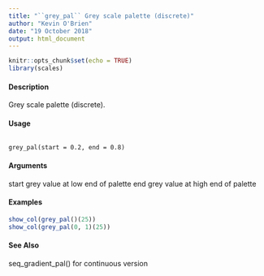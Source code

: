 ```yaml
---
title: "``grey_pal`` Grey scale palette (discrete)"
author: "Kevin O'Brien"
date: "19 October 2018"
output: html_document
---
```


```r
knitr::opts_chunk$set(echo = TRUE)
library(scales)
```


#### Description
Grey scale palette (discrete).

#### Usage
<pre><code>
grey_pal(start = 0.2, end = 0.8)
</code></pre>

#### Arguments
start grey value at low end of palette
end grey value at high end of palette

#### Examples
```r
show_col(grey_pal()(25))
show_col(grey_pal(0, 1)(25))
```

#### See Also
seq_gradient_pal() for continuous version